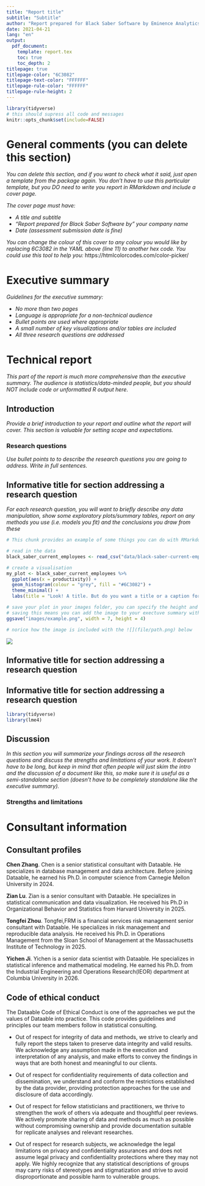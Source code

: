 ```yaml
---
title: "Report title"
subtitle: "Subtitle"
author: "Report prepared for Black Saber Software by Eminence Analytics"
date: 2021-04-21
lang: "en"
output:
  pdf_document:
    template: report.tex
    toc: true
    toc_depth: 2
titlepage: true
titlepage-color: "6C3082"
titlepage-text-color: "FFFFFF"
titlepage-rule-color: "FFFFFF"
titlepage-rule-height: 2
---
```


```r
library(tidyverse)
# this should supress all code and messages
knitr::opts_chunk$set(include=FALSE)
```

# General comments (you can delete this section)

_You can delete this section, and if you want to check what it said, just open a template from the package again. You don't have to use this particular template, but you DO need to write you report in RMarkdown and include a cover page._

_The cover page must have:_

*	_A title and subtitle_
* _"Report prepared for Black Saber Software by" your company name_
*	_Date (assessment submission date is fine)_

_You can change the colour of this cover to any colour you would like by replacing 6C3082 in the YAML above (line 11) to another hex code. You could use this tool to help you:_ https://htmlcolorcodes.com/color-picker/

\newpage
# Executive summary

_Guidelines for the executive summary:_

* _No more than two pages_
* _Language is appropriate for a non-technical audience_
* _Bullet points are used where appropriate_
*	_A small number of key visualizations and/or tables are included_
*	_All three research questions are addressed_


\newpage
# Technical report
_This part of the report is much more comprehensive than the executive summary. The audience is statistics/data-minded people, but you should NOT include code or unformatted R output here._


## Introduction

_Provide a brief introduction to your report and outline what the report will cover. This section is valuable for setting scope and expectations. _

### Research questions
_Use bullet points to to describe the research questions you are going to address. Write in full sentences._

## Informative title for section addressing a research question

_For each research question, you will want to briefly describe any data manipulation, show some exploratory plots/summary tables, report on any methods you use (i.e. models you fit) and the conclusions you draw from these_

```r
# This chunk provides an example of some things you can do with RMarkdown to make your report creation process easier

# read in the data
black_saber_current_employees <- read_csv("data/black-saber-current-employees.csv")

# create a visualisation
my_plot <- black_saber_current_employees %>% 
  ggplot(aes(x = productivity)) +
  geom_histogram(colour = "grey", fill = "#6C3082") +
  theme_minimal() +
  labs(title = "Look! A title. But do you want a title or a caption for your report?", x = "This is a changed x label")

# save your plot in your images folder, you can specify the height and width, too
# saving this means you can add the image to your exectuve summary without having to run or rerun the code, if you wish
ggsave("images/example.png", width = 7, height = 4)

# norice how the image is included with the ![](file/path.png) below
```

![](images/example.png)

## Informative title for section addressing a research question
## Informative title for section addressing a research question

```r
library(tidyverse)
library(lme4)
```

## Discussion

_In this section you will summarize your findings across all the research questions and discuss the strengths and limitations of your work. It doesn't have to be long, but keep in mind that often people will just skim the intro and the discussion of a document like this, so make sure it is useful as a semi-standalone section (doesn't have to be completely standalone like the executive summary)._

### Strengths and limitations

\newpage
# Consultant information
## Consultant profiles

**Chen Zhang**. Chen is a senior statistical consultant with Dataable. He specializes in database management and data architecture. Before joining Dataable, he earned his Ph.D. in computer science from Carnegie Mellon University in 2024.

**Zian Lu**. Zian is a senior consultant with Dataable. He specializes in statistical communication and data visualization. He received his Ph.D in Organizational Behavior and Statistics from Harvard University in 2025.

**Tongfei Zhou**. Tongfei,FRM is a financial services risk management senior consultant with Dataable. He specializes in risk management and reproducible data analysis. He received his Ph.D. in Operations Management from the Sloan School of Management at the Massachusetts Institute of Technology in 2025.

**Yichen Ji**. Yichen is a senior data scientist with Dataable. He specializes in statistical inference and mathematical modeling. He earned his Ph.D. from the Industrial Engineering and Operations Research(IEOR) department at Columbia University in 2026.

## Code of ethical conduct

The Dataable Code of Ethical Conduct is one of the approaches we put the values of Dataable into practice. This code provides guidelines and principles our team members follow in statistical consulting.

* Out of respect for integrity of data and methods, we strive to clearly and fully report the steps taken to preserve data integrity and valid results. We acknowledge any assumption made in the execution and interpretation of any analysis, and make efforts to convey the findings in ways that are both honest and meaningful to our clients.

* Out of respect for confidentiality requirements of data collection and dissemination, we understand and conform the restrictions established by the data provider, providing protection approaches for the use and disclosure of data accordingly.

* Out of respect for fellow statisticians and practitioners, we thrive to strengthen the work of others via adequate and thoughtful peer reviews. We actively promote sharing of data and methods as much as possible without compromising ownership and provide documentation suitable for replicate analyses and relevant researches. 

* Out of respect for research subjects, we acknowledge the legal limitations on privacy and confidentiality assurances and does not assume legal privacy and confidentiality protections where they may not apply. We highly recognize that any statistical descriptions of groups may carry risks of stereotypes and stigmatization and strive to avoid disproportionate and possible harm to vulnerable groups.
